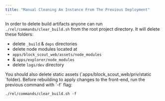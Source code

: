 ```yaml
---
title: "Manual Cleaning An Instance From The Previous Deployment"
---
```


In order to delete build artifacts anyone can run `./rel/commands/clear_build.sh` from the root project directory. It will delete these folders:

* delete `_build` & `deps` directories
* delete node modules located at
* `apps/block_scout_web/assets/node_modules`
* & `apps/explorer/node_modules`
* delete `logs/dev` directory

<Info>
You should also delete static assets (`apps/block_scout_web/priv/static `folder). Before rebuilding to apply changes to the front-end, run the previous command with `-f` flag:

`./rel/commands/clear_build.sh -f`

</Info>